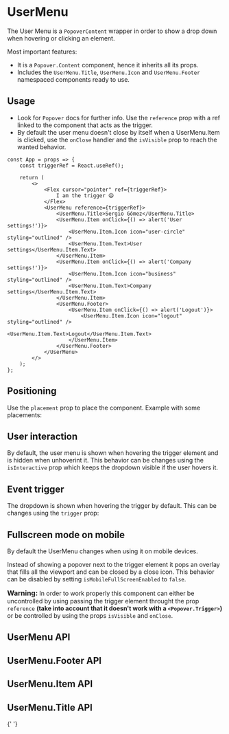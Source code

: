 


<Meta of={UserMenuMeta} />

# UserMenu

The User Menu is a `PopoverContent` wrapper in order to show a drop down when hovering or clicking an element.

Most important features:

- It is a `Popover.Content` component, hence it inherits all its props.
- Includes the `UserMenu.Title`, `UserMenu.Icon` and `UserMenu.Footer` namespaced components ready to use.

<Canvas of={UserMenuMeta.Playground} />

<Controls />

## Usage

- Look for `Popover` docs for further info. Use the `reference` prop with a ref linked to the component that acts as the trigger.
- By default the user menu doesn't close by itself when a UserMenu.Item is clicked, use the `onClose` handler and the `isVisible` prop to reach the wanted behavior.

```tsx
const App = props => {
	const triggerRef = React.useRef();

	return (
		<>
			<Flex cursor="pointer" ref={triggerRef}>
				I am the trigger 😄
			</Flex>
			<UserMenu reference={triggerRef}>
				<UserMenu.Title>Sergio Gómez</UserMenu.Title>
				<UserMenu.Item onClick={() => alert('User settings!')}>
					<UserMenu.Item.Icon icon="user-circle" styling="outlined" />
					<UserMenu.Item.Text>User settings</UserMenu.Item.Text>
				</UserMenu.Item>
				<UserMenu.Item onClick={() => alert('Company settings!')}>
					<UserMenu.Item.Icon icon="business" styling="outlined" />
					<UserMenu.Item.Text>Company settings</UserMenu.Item.Text>
				</UserMenu.Item>
				<UserMenu.Footer>
					<UserMenu.Item onClick={() => alert('Logout')}>
						<UserMenu.Item.Icon icon="logout" styling="outlined" />
						<UserMenu.Item.Text>Logout</UserMenu.Item.Text>
					</UserMenu.Item>
				</UserMenu.Footer>
			</UserMenu>
		</>
	);
};
```

## Positioning

Use the `placement` prop to place the component. Example with some placements:

<Canvas>
	<Story of={UserMenuMeta.LeftStart} />
	<Story of={UserMenuMeta.Bottom} />
	<Story of={UserMenuMeta.Right} />
</Canvas>

## User interaction

By default, the user menu is shown when hovering the trigger element and is hidden when unhoverint it. This behavior can be changes using the `isInteractive` prop which keeps the dropdown visible if the user hovers it.

<Canvas>
	<Story of={UserMenuMeta.NonInteractive} />
	<Story of={UserMenuMeta.Interactive} />
</Canvas>

## Event trigger

The dropdown is shown when hovering the trigger by default. This can be changes using the `trigger` prop:

<Canvas>
	<Story of={UserMenuMeta.Hover} />
	<Story of={UserMenuMeta.Click} />
</Canvas>

## Fullscreen mode on mobile

By default the UserMenu changes when using it on mobile devices.

Instead of showing a popover next to the trigger element it pops an overlay that fills all the viewport and can be closed by a close icon. This behavior can be disabled by setting `isMobileFullScreenEnabled` to `false`.

**<font size="3">Warning: </font>** In order to work properly this component can either be uncontrolled by using passing the trigger element throught the prop `reference` **(take into account that it doesn't work with a `<Popover.Trigger>`)** or be controlled by using the props `isVisible` and `onClose`.

## UserMenu API

<ArgTypes of={UserMenu} />

## UserMenu.Footer API

<ArgTypes of={UserMenu.Footer} />

## UserMenu.Item API

<ArgTypes of={UserMenu.Item} />

## UserMenu.Title API

<ArgTypes of={UserMenu.Title} />{' '}
